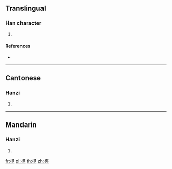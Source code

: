==Translingual==

===Han character===
{{Han char|rn=75|rad=木|as=11|sn=15|four=|canj=DTCG|ids=⿰木基}}

# {{defn|Han|sort=木11}}

====References====
* {{Han ref|kx=0551.181|hdz=21273.041|uh=6A2D|ud=27181}}

----

==Cantonese==

===Hanzi===
{{yue-hanzi|jyut=[[kei4]]|y=kei4}}

# {{defn|lang=yue|sort=木11}}

----

==Mandarin==

===Hanzi===
{{cmn-hanzi|pin=[[jī]] ([[ji1]])|wg=chi<sup>1</sup>}}

# {{defn|lang=cmn|sort=木11}}

[[fr:樭]]
[[pl:樭]]
[[th:樭]]
[[zh:樭]]